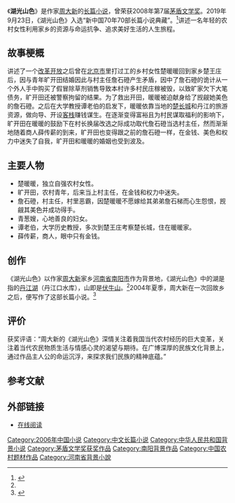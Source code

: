 {{Infobox book
|书名      = 《湖光山色》
|图片      = HGSS book.jpg
|图片说明   = 
|作者      = [[周大新|周大新]]
|原名      = 
|插图      = 
|封面设计   = 
|出版地    = 北京市
|语言      = 简体中文
|系列      = 
|题材      = 
|类型      = 长篇小说
|出版者    = [[人民文学出版社|人民文学出版社]]
|出版日期   = 2006年
|中文版    = 
|媒介      = 
|页数      = 
|开本      = 
|isbn      = 9787020139712
|oclc      = 
|杜威十进制图书分类法    = 
|美国国会图书馆图书分类法 = 
|上一部作品  = 
|下一部作品  = 
|引用       = 
|被引用     = 
}}
《'''湖光山色'''》是作家[[周大新|周大新]]的[[长篇小说|长篇小说]]，曾荣获2008年第7届[[茅盾文学奖|茅盾文学奖]]。2019年9月23日，《湖光山色》入选“新中国70年70部长篇小说典藏”。<ref>{{cite news |author1=王志艳 |title=《平凡的世界》等入选“新中国70年70部长篇小说典藏” |url=http://www.xinhuanet.com/politics/2019-09/23/c_1210289789.htm?baike |accessdate=2020-08-30 |work=新华社 |date=2019-09-23}}</ref>讲述一名年轻的农村女性利用家乡的资源与命运抗争、追求美好生活的人生旅程。

==故事梗概==
讲述了一个[[改革开放|改革开放]]之后曾在[[北京市|北京市]]里打过工的乡村女性楚暖暖回到家乡楚王庄后，因与青年旷开田结婚因此与村主任詹石磴产生矛盾，因中了詹石磴的诡计从一个外人手中购买了假冒除草剂销售导致本村许多村民庄稼被毁，以致旷家欠下大笔债务，旷开田还被警察拘留的结果。为了救出开田，暖暖被迫献身给了觊觎她美色的詹石磴。之后在大学教授谭老伯的启发下，暖暖依靠当地的[[楚长城|楚长城]]和丹江的旅游资源，做向导、开设[[客栈|客栈]]赚钱谋生。在逐渐变得富裕且为村民谋取福利的影响下，旷开田在暖暖的鼓励下在村长换届改选之际成功取代詹石磴当选村主任，然而渐渐地随着商人薛传薪的到来，旷开田也变得跟之前的詹石磴一样，在金钱、美色和权力中迷失了自我，旷开田和暖暖的婚姻也受到波及。

== 主要人物 ==
*楚暖暖，独立自强农村女性。
*旷开田，农村青年，后来当上村主任，在金钱和权力中迷失。
*詹石磴，村主任，村里恶霸，因楚暖暖不愿嫁给其弟弟詹石梯而心生怨恨，觊觎其美色并成功得手。
*青葱嫂，心地善良的妇女。
*谭老伯，大学历史教授，多次到楚王庄考察楚长城，住在暖暖家。
*薛传薪，商人，眼中只有金钱。

==创作==
《湖光山色》以作家[[周大新|周大新]]家乡[[河南省|河南省]][[南阳市|南阳市]]作为背景地，《湖光山色》中的湖是指的[[丹江口水库|丹江湖]]（丹江口水库），山即是[[伏牛山|伏牛山]]。<ref name="fly"/>2004年夏季，周大新在一次回故乡之后，便写作了这部长篇小说。<ref name="fly">{{cite news |author1=崔伟 |title=周大新谈《湖光山色》：我一直在回望故乡 |url=http://www.chinawriter.com.cn/2008/2008-11-01/42154.html |accessdate=2020-08-30 |work=中国作家网 |date=2008-11-10}}</ref>

== 评价 ==
获奖评语：“周大新的《湖光山色》深情关注着我国当代农村经历的巨大变革，关注着当代农民物质生活与情感心灵的渴望与期待。在广博深厚的民族文化背景上，通过作品主人公的命运沉浮，来探求我们民族的精神底蕴。”

==参考文献==
{{reflist}}

== 外部链接 ==
*[http://www.dushu369.com/zhongguomingzhu/huguangss/ 在线阅读] {{Wayback|url=http://www.dushu369.com/zhongguomingzhu/huguangss/ |date=20211027142043 }}

{{茅盾文学奖}}
{{Authority control}}
{{DEFAULTSORT:Hu湖光山色}}
[[Category:2006年中国小说|Category:2006年中国小说]]
[[Category:中文长篇小说|Category:中文长篇小说]]
[[Category:中华人民共和国背景小说|Category:中华人民共和国背景小说]]
[[Category:茅盾文学奖获奖作品|Category:茅盾文学奖获奖作品]]
[[Category:南阳背景作品|Category:南阳背景作品]]
[[Category:中国农村题材作品|Category:中国农村题材作品]]
[[Category:河南省背景小說|Category:河南省背景小說]]